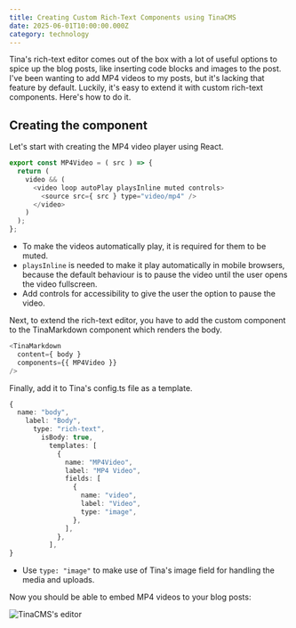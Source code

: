 ```yaml
---
title: Creating Custom Rich-Text Components using TinaCMS
date: 2025-06-01T10:00:00.000Z
category: technology
---
```


Tina's rich-text editor comes out of the box with a lot of useful options to spice up the blog posts, like inserting code blocks and images to the post. I've been wanting to add MP4 videos to my posts, but it's lacking that feature by default. Luckily, it's easy to extend it with custom rich-text components. Here's how to do it.

## Creating the component

Let's start with creating the MP4 video player using React.

```javascript
export const MP4Video = ( src ) => {
  return (
    video && (
      <video loop autoPlay playsInline muted controls>
        <source src={ src } type="video/mp4" />
      </video>
    )
  );
};
```

* To make the videos automatically play, it is required for them to be muted.
* `playsInline` is needed to make it play automatically in mobile browsers, because the default behaviour is to pause the video until the user opens the video fullscreen.
* Add controls for accessibility to give the user the option to pause the video.

Next, to extend the rich-text editor, you have to add the custom component to the TinaMarkdown component which renders the body.

```javascript
<TinaMarkdown
  content={ body }
  components={{ MP4Video }}
/>
```

Finally, add it to Tina's config.ts file as a template.

```typescript
{
  name: "body",
    label: "Body",
      type: "rich-text",
        isBody: true,
          templates: [
            {
              name: "MP4Video",
              label: "MP4 Video",
              fields: [
                {
                  name: "video",
                  label: "Video",
                  type: "image",
                },
              ],
            },
          ], 
}
```

* Use `type: "image"` to make use of Tina's image field for handling the media and uploads. 

Now you should be able to embed MP4 videos to your blog posts:

![TinaCMS's editor](https://res.cloudinary.com/di81zcvbz/image/upload/v1752967900/Technology/embed_MP4_TinaCMS_py2avh.png)
